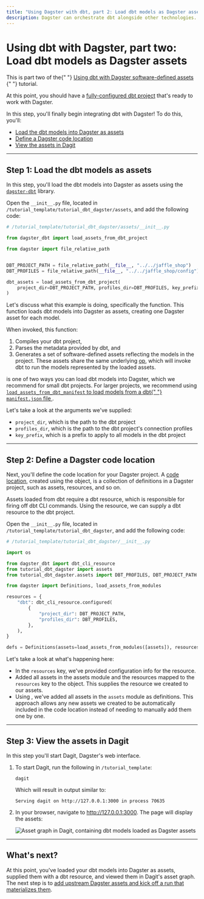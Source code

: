 ```yaml
---
title: "Using Dagster with dbt, part 2: Load dbt models as Dagster assets"
description: Dagster can orchestrate dbt alongside other technologies.
---
```


# Using dbt with Dagster, part two: Load dbt models as Dagster assets

<Note>
  This is part two of the{" "}
  <a href="/integrations/dbt/using-dbt-with-dagster">
    Using dbt with Dagster software-defined assets
  </a>{" "}
  tutorial.
</Note>

At this point, you should have a [fully-configured dbt project](/integrations/dbt/using-dbt-with-dagster/part-one) that's ready to work with Dagster.

In this step, you'll finally begin integrating dbt with Dagster! To do this, you'll:

- [Load the dbt models into Dagster as assets](#step-1-load-the-dbt-models-as-assets)
- [Define a Dagster code location](#step-2-define-a-dagster-code-location)
- [View the assets in Dagit](#step-3-view-the-assets-in-dagit)

---

## Step 1: Load the dbt models as assets

In this step, you'll load the dbt models into Dagster as assets using the [`dagster-dbt`](/\_apidocs/libraries/dagster-dbt) library.

Open the `__init__.py` file, located in `/tutorial_template/tutorial_dbt_dagster/assets`, and add the following code:

```python
# /tutorial_template/tutorial_dbt_dagster/assets/__init__.py

from dagster_dbt import load_assets_from_dbt_project

from dagster import file_relative_path


DBT_PROJECT_PATH = file_relative_path(__file__, "../../jaffle_shop")
DBT_PROFILES = file_relative_path(__file__, "../../jaffle_shop/config")

dbt_assets = load_assets_from_dbt_project(
    project_dir=DBT_PROJECT_PATH, profiles_dir=DBT_PROFILES, key_prefix=["jaffle_shop"]
)
```

Let's discuss what this example is doing, specifically the <PyObject module="dagster_dbt" object="load_assets_from_dbt_project" /> function. This function loads dbt models into Dagster as assets, creating one Dagster asset for each model.

When invoked, this function:

1. Compiles your dbt project,
2. Parses the metadata provided by dbt, and
3. Generates a set of software-defined assets reflecting the models in the project. These assets share the same underlying [op](/concepts/ops-jobs-graphs/ops), which will invoke dbt to run the models represented by the loaded assets.

<Note>
  <PyObject module="dagster_dbt" object="load_assets_from_dbt_project" /> is one
  of two ways you can load dbt models into Dagster, which we recommend for small
  dbt projects. For larger projects, we recommend using
  <a href="/integrations/dbt/reference#loading-models-using-load_assets_from_dbt_manifest">
    <code>load_assets_from_dbt_manifest</code> to load models from a dbt{" "}
    <code>manifest.json</code> file
  </a>.
</Note>

Let's take a look at the arguments we've supplied:

- `project_dir`, which is the path to the dbt project
- `profiles_dir`, which is the path to the dbt project's connection profiles
- `key_prefix`, which is a prefix to apply to all models in the dbt project

---

## Step 2: Define a Dagster code location

Next, you'll define the code location for your Dagster project. A [code location](/concepts/code-locations), created using the <PyObject object="Definitions" /> object, is a collection of definitions in a Dagster project, such as assets, resources, and so on.

Assets loaded from dbt require a dbt resource, which is responsible for firing off dbt CLI commands. Using the <PyObject module="dagster_dbt" object="dbt_cli_resource" /> resource, we can supply a dbt resource to the dbt project.

Open the `__init__.py` file, located in `/tutorial_template/tutorial_dbt_dagster`, and add the following code:

```python
# /tutorial_template/tutorial_dbt_dagster/__init__.py

import os

from dagster_dbt import dbt_cli_resource
from tutorial_dbt_dagster import assets
from tutorial_dbt_dagster.assets import DBT_PROFILES, DBT_PROJECT_PATH

from dagster import Definitions, load_assets_from_modules

resources = {
    "dbt": dbt_cli_resource.configured(
        {
            "project_dir": DBT_PROJECT_PATH,
            "profiles_dir": DBT_PROFILES,
        },
    ),
}

defs = Definitions(assets=load_assets_from_modules([assets]), resources=resources)
```

Let's take a look at what's happening here:

- In the `resources` key, we've provided configuration info for the <PyObject module="dagster_dbt" object="dbt_cli_resource" /> resource.
- Added all assets in the assets module and the resources mapped to the `resources` key to the <PyObject object="Definitions" /> object. This supplies the resource we created to our assets.
- Using <PyObject object="load_assets_from_modules" />, we've added all assets in the `assets` module as definitions. This approach allows any new assets we created to be automatically included in the code location instead of needing to manually add them one by one.

---

## Step 3: View the assets in Dagit

In this step you'll start Dagit, Dagster's web interface.

1. To start Dagit, run the following in `/tutorial_template`:

   ```shell
   dagit
   ```

   Which will result in output similar to:

   ```shell
   Serving dagit on http://127.0.0.1:3000 in process 70635
   ```

2. In your browser, navigate to <http://127.0.0.1:3000>. The page will display the assets:

   <Image
   alt="Asset graph in Dagit, containing dbt models loaded as Dagster assets"
   src="/images/integrations/dbt/using-dbt-with-dagster/part-two-dbt-asset-graph.png"
   width={1090}
   height={894}
   />

---

## What's next?

At this point, you've loaded your dbt models into Dagster as assets, supplied them with a dbt resource, and viewed them in Dagit's asset graph. The next step is to [add upstream Dagster assets and kick off a run that materializes them](/integrations/dbt/using-dbt-with-dagster/part-three).
